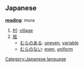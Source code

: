 ==Japanese==

'''[[reading]]''': mura

# [[村]]: [[village]]
# [[斑]]
#*[[むらのある]]: [[uneven]], [[variable]]
#*[[むらのない]]: [[even]], [[uniform]]

[[Category:Japanese language]]